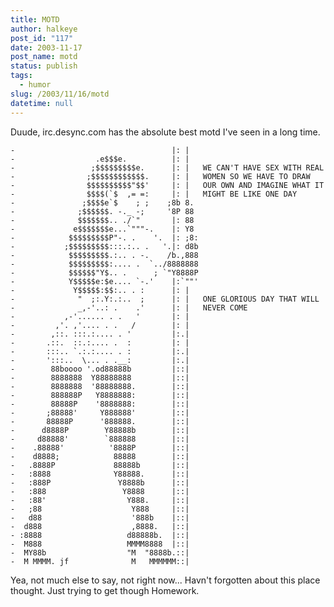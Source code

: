 ```yaml
---
title: MOTD
author: halkeye
post_id: "117"
date: 2003-11-17
post_name: motd
status: publish
tags:
  - humor
slug: /2003/11/16/motd
datetime: null
---
```


Duude, irc.desync.com has the absolute best motd I've seen in a long time.



```
-                                   |: |
-                  .e$$$e.          |: |
-                 ;$$$$$$$$$e.      |: |   WE CAN'T HAVE SEX WITH REAL
-                ;$$$$$$$$$$$$.     |: |   WOMEN SO WE HAVE TO DRAW
-                $$$$$$$$$$"$$'     |: |   OUR OWN AND IMAGINE WHAT IT
-                $$$$(`$  ,= =:     |: |   MIGHT BE LIKE ONE DAY
-               ;$$$$e`$    ; ;    ;8b 8.
-              ;$$$$$$. -._ -;     '8P 88
-              $$$$$$$.. ./`"       |: 88
-             e$$$$$$$e...`"""-.    |: Y8
-            $$$$$$$$$P"-. .    '.  |: ;8:
-           ;$$$$$$$$$:::.:.. .   '.|: d8b
-            $$$$$$$$$.:.. . -.    /b.,888
-            $$$$$$$$$:.... .  `../8888888
-            $$$$$$"Y$.. .      ; `"Y8888P
-            Y$$$$$e:$e.... `-.'    |:`""'
-             Y$$$$$:$$:.. . :      |: |
-              "  ;:.Y:.:..  ;      |: |   ONE GLORIOUS DAY THAT WILL
-              _,-'..: .    .'      |: |   NEVER COME
-           ,-'...... . .   '       |: |
-         ,'. ,'.... . .   /        |: |
-        ,::. :::.:.... . '         |:.|
-       .::.  ::.:.... .  :         |: |
-       :::.. `.:.:.... . :         |:.|
-       ':::..  \... . .__:         |:.|
-        88boooo '.od88888b         |::|
-        8888888  Y88888888         |::|
-        8888888  '88888888.        |::|
-        888888P   Y8888888:        |::|
-        88888P    '8888888:        |::|
-       ;88888'     Y888888'        |::|
-       88888P      '888888.        |::|
-      d8888P        Y88888b        |::|
-     d88888'        `888888        |::|
-    .88888'          '8888P        |::|
-    d8888;            88888        |::|
-   .8888P             88888b       |::|
-   :8888              Y88888.      |::|
-   :888P               Y8888b      |::|
-   :888                 Y8888      |::|
-   :88'                  Y888.     |::|
-   ;88                    Y888     |::|
-   d88                    '888b    |::|
-  d888                    ,8888.   |::|
- :8888                   d88888b.  |::|
-  M888                   MMMM8888  |::|
-  MY88b                  "M  "8888b.::|
-  M MMMM. jf              M   MMMMMM::|
```





Yea, not much else to say, not right now... Havn't forgotten about this place thought. Just trying to get though Homework.
